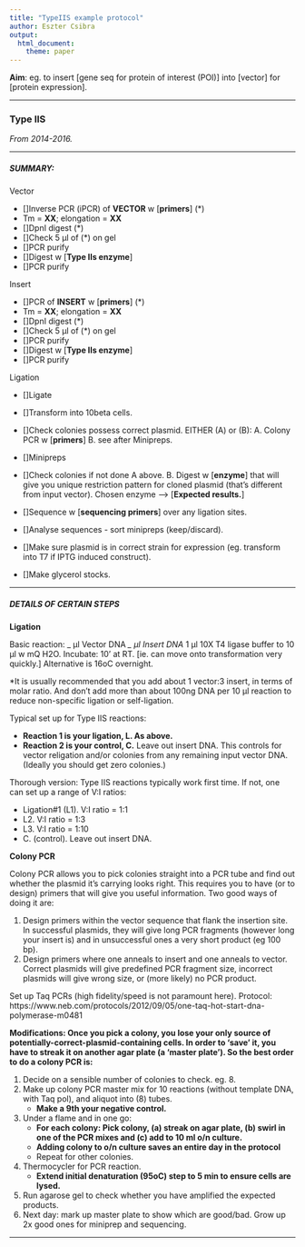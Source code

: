 ```yaml
---
title: "TypeIIS example protocol"
author: Eszter Csibra
output: 
  html_document:
    theme: paper
---
```


**Aim**: eg. to insert [gene seq for protein of interest (POI)] into [vector] for [protein expression].

---

### Type IIS
_From 2014-2016._

---

##### SUMMARY:

Vector

- []Inverse PCR (iPCR) of **VECTOR** w [**primers**] (*)
- Tm = **XX**; elongation = **XX**
- []DpnI digest (*)
- []Check 5 µl of (*) on gel
- []PCR purify
- []Digest w [**Type IIs enzyme**]
- []PCR purify

Insert

- []PCR of **INSERT** w [**primers**] (*)
- Tm = **XX**; elongation = **XX**
- []DpnI digest (*)
- []Check 5 µl of (*) on gel
- []PCR purify
- []Digest w [**Type IIs enzyme**]
- []PCR purify

Ligation

- []Ligate
- []Transform into 10beta cells.
- []Check colonies possess correct plasmid. EITHER (A) or (B): A. Colony PCR w [**primers**] B. see after Minipreps.
- []Minipreps
- []Check colonies if not done A above. B. Digest w [**enzyme**] that will give you unique restriction pattern for cloned plasmid (that’s different from input vector). Chosen enzyme —> [**Expected results.**]
- []Sequence w [**sequencing primers**] over any ligation sites.

- []Analyse sequences - sort minipreps (keep/discard).
- []Make sure plasmid is in correct strain for expression (eg. transform into T7 if IPTG induced construct).
- []Make glycerol stocks.

---

##### DETAILS OF CERTAIN STEPS

**Ligation**

Basic reaction:
_ µl Vector DNA *
_ µl Insert DNA *
1 µl 10X T4 ligase buffer
to 10 µl w mQ H2O.
Incubate: 10’ at RT. [ie. can move onto transformation very quickly.]
Alternative is 16oC overnight.

*It is usually recommended that you add about 1 vector:3 insert, in terms of molar ratio.
And don’t add more than about 100ng DNA per 10 µl reaction to reduce non-specific ligation or self-ligation.

Typical set up for Type IIS reactions:

- **Reaction 1 is your ligation, L. As above.**
- **Reaction 2 is your control, C.** Leave out insert DNA. This controls for vector religation and/or colonies from any remaining input vector DNA. (Ideally you should get zero colonies.)

Thorough version:
Type IIS reactions typically work first time. If not, one can set up a range of V:I ratios:

- Ligation#1 (L1). V:I ratio = 1:1
- L2. V:I ratio = 1:3
- L3. V:I ratio = 1:10
- C. (control). Leave out insert DNA. 

**Colony PCR**

Colony PCR allows you to pick colonies straight into a PCR tube and find out whether the plasmid it’s carrying looks right. This requires you to have (or to design) primers that will give you useful information. Two good ways of doing it are:

1. Design primers within the vector sequence that flank the insertion site. In successful plasmids, they will give long PCR fragments (however long your insert is) and in unsuccessful ones a very short product (eg 100 bp).
2. Design primers where one anneals to insert and one anneals to vector. Correct plasmids will give predefined PCR fragment size, incorrect plasmids will give wrong size, or (more likely) no PCR product.

Set up Taq PCRs (high fidelity/speed is not paramount here).
Protocol: https://www.neb.com/protocols/2012/09/05/one-taq-hot-start-dna-polymerase-m0481

**Modifications: Once you pick a colony, you lose your only source of potentially-correct-plasmid-containing cells. In order to ‘save’ it, you have to streak it on another agar plate (a ‘master plate’). So the best order to do a colony PCR is:**

1. Decide on a sensible number of colonies to check. eg. 8.
2. Make up colony PCR master mix for 10 reactions (without template DNA, with Taq pol), and aliquot into (8) tubes.
    - **Make a 9th your negative control.**
3. Under a flame and in one go:
    - **For each colony: Pick colony, (a) streak on agar plate, (b) swirl in one of the PCR mixes and (c) add to 10 ml o/n culture.**
    - **Adding colony to o/n culture saves an entire day in the protocol**
    - Repeat for other colonies.
4. Thermocycler for PCR reaction.
    - **Extend initial denaturation (95oC) step to 5 min to ensure cells are lysed.**
5. Run agarose gel to check whether you have amplified the expected products.
6. Next day: mark up master plate to show which are good/bad. Grow up 2x good ones for miniprep and sequencing.


---

